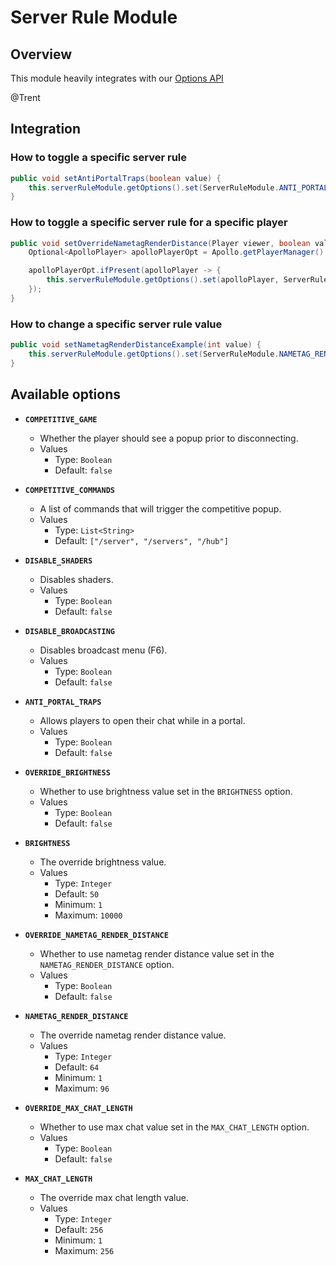 # Server Rule Module

## Overview

This module heavily integrates with our [Options API](apollo/developers/options)

@Trent

## Integration

### How to toggle a specific server rule

```java
public void setAntiPortalTraps(boolean value) {
    this.serverRuleModule.getOptions().set(ServerRuleModule.ANTI_PORTAL_TRAPS, value);
}
```

### How to toggle a specific server rule for a specific player

```java
public void setOverrideNametagRenderDistance(Player viewer, boolean value) {
    Optional<ApolloPlayer> apolloPlayerOpt = Apollo.getPlayerManager().getPlayer(viewer.getUniqueId());

    apolloPlayerOpt.ifPresent(apolloPlayer -> {
        this.serverRuleModule.getOptions().set(apolloPlayer, ServerRuleModule.OVERRIDE_NAMETAG_RENDER_DISTANCE, value);
    });
}
```

### How to change a specific server rule value

```java
public void setNametagRenderDistanceExample(int value) {
    this.serverRuleModule.getOptions().set(ServerRuleModule.NAMETAG_RENDER_DISTANCE, value);
}
```

## Available options

- __`COMPETITIVE_GAME`__
    - Whether the player should see a popup prior to disconnecting.
    - Values
        - Type: `Boolean`
        - Default: `false`

- __`COMPETITIVE_COMMANDS`__
    - A list of commands that will trigger the competitive popup.
    - Values
        - Type: `List<String>`
        - Default: `["/server", "/servers", "/hub"]`

- __`DISABLE_SHADERS`__
    - Disables shaders.
    - Values
        - Type: `Boolean`
        - Default: `false`

- __`DISABLE_BROADCASTING`__
    - Disables broadcast menu (F6).
    - Values
        - Type: `Boolean`
        - Default: `false`

- __`ANTI_PORTAL_TRAPS`__
    - Allows players to open their chat while in a portal.
    - Values
        - Type: `Boolean`
        - Default: `false`

- __`OVERRIDE_BRIGHTNESS`__
    - Whether to use brightness value set in the `BRIGHTNESS` option.
    - Values
        - Type: `Boolean`
        - Default: `false`

- __`BRIGHTNESS`__
    - The override brightness value.
    - Values
        - Type: `Integer`
        - Default: `50`
        - Minimum: `1`
        - Maximum: `10000`

- __`OVERRIDE_NAMETAG_RENDER_DISTANCE`__
    - Whether to use nametag render distance value set in the `NAMETAG_RENDER_DISTANCE` option.
    - Values
        - Type: `Boolean`
        - Default: `false`

- __`NAMETAG_RENDER_DISTANCE`__
    - The override nametag render distance value.
    - Values
        - Type: `Integer`
        - Default: `64`
        - Minimum: `1`
        - Maximum: `96`

- __`OVERRIDE_MAX_CHAT_LENGTH`__
    - Whether to use max chat value set in the `MAX_CHAT_LENGTH` option.
    - Values
        - Type: `Boolean`
        - Default: `false`

- __`MAX_CHAT_LENGTH`__
    - The override max chat length value.
    - Values
        - Type: `Integer`
        - Default: `256`
        - Minimum: `1`
        - Maximum: `256`
